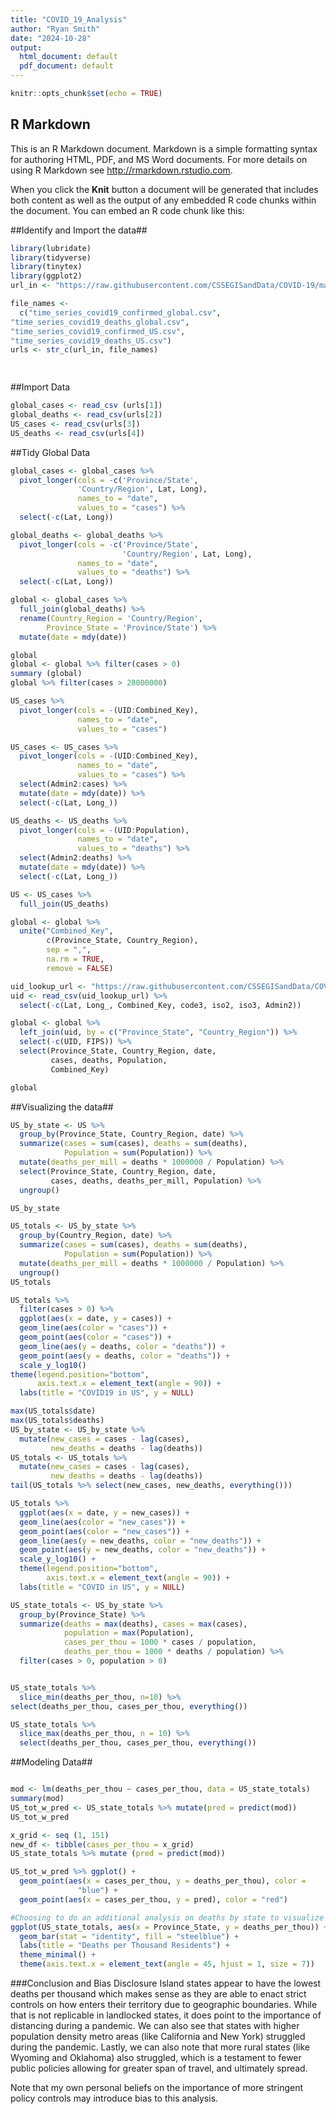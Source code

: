 ---
title: "COVID_19_Analysis"
author: "Ryan Smith"
date: "2024-10-28"
output:
  html_document: default
  pdf_document: default
---

```{r setup, include=FALSE}
knitr::opts_chunk$set(echo = TRUE)
```

## R Markdown

This is an R Markdown document. Markdown is a simple formatting syntax for authoring HTML, PDF, and MS Word documents. For more details on using R Markdown see <http://rmarkdown.rstudio.com>.

When you click the **Knit** button a document will be generated that includes both content as well as the output of any embedded R code chunks within the document. You can embed an R code chunk like this:

##Identify and Import the data##
```{r get_jhu_data}
library(lubridate)
library(tidyverse)
library(tinytex)
library(ggplot2)
url_in <- "https://raw.githubusercontent.com/CSSEGISandData/COVID-19/master/csse_covid_19_data/csse_covid_19_time_series/"

file_names <-
  c("time_series_covid19_confirmed_global.csv",
"time_series_covid19_deaths_global.csv",
"time_series_covid19_confirmed_US.csv",
"time_series_covid19_deaths_US.csv")
urls <- str_c(url_in, file_names)

  
```
##Import Data
```{r import_data, message = FALSE}
global_cases <- read_csv (urls[1])
global_deaths <- read_csv(urls[2])
US_cases <- read_csv(urls[3])
US_deaths <- read_csv(urls[4])

```

##Tidy Global Data
```{r tidy_global_data}
global_cases <- global_cases %>%
  pivot_longer(cols = -c('Province/State',
               'Country/Region', Lat, Long),
               names_to = "date",
               values_to = "cases") %>%
  select(-c(Lat, Long))

global_deaths <- global_deaths %>%
  pivot_longer(cols = -c('Province/State',
                         'Country/Region', Lat, Long),
               names_to = "date",
               values_to = "deaths") %>%
  select(-c(Lat, Long))

global <- global_cases %>%
  full_join(global_deaths) %>%
  rename(Country_Region = 'Country/Region',
        Province_State = 'Province/State') %>%
  mutate(date = mdy(date))


```
```{r}
global
global <- global %>% filter(cases > 0)
summary (global)
global %>% filter(cases > 28000000)
```

```{r}
US_cases %>%
  pivot_longer(cols = -(UID:Combined_Key),
               names_to = "date",
               values_to = "cases")

US_cases <- US_cases %>%
  pivot_longer(cols = -(UID:Combined_Key),
               names_to = "date",
               values_to = "cases") %>%
  select(Admin2:cases) %>%
  mutate(date = mdy(date)) %>%
  select(-c(Lat, Long_))

US_deaths <- US_deaths %>%
  pivot_longer(cols = -(UID:Population),
               names_to = "date",
               values_to = "deaths") %>%
  select(Admin2:deaths) %>%
  mutate(date = mdy(date)) %>%
  select(-c(Lat, Long_))

US <- US_cases %>%
  full_join(US_deaths)

```
```{r}
global <- global %>%
  unite("Combined_Key",
        c(Province_State, Country_Region),
        sep = ",",
        na.rm = TRUE,
        remove = FALSE)

uid_lookup_url <- "https://raw.githubusercontent.com/CSSEGISandData/COVID-19/master/csse_covid_19_data/UID_ISO_FIPS_LookUp_Table.csv"
uid <- read_csv(uid_lookup_url) %>%
  select(-c(Lat, Long_, Combined_Key, code3, iso2, iso3, Admin2))
```
```{r}
global <- global %>%
  left_join(uid, by = c("Province_State", "Country_Region")) %>%
  select(-c(UID, FIPS)) %>%
  select(Province_State, Country_Region, date,
         cases, deaths, Population,
         Combined_Key)

global
```


##Visualizing the data##
```{r}
US_by_state <- US %>%
  group_by(Province_State, Country_Region, date) %>% 
  summarize(cases = sum(cases), deaths = sum(deaths),
            Population = sum(Population)) %>%
  mutate(deaths_per_mill = deaths * 1000000 / Population) %>%
  select(Province_State, Country_Region, date,
         cases, deaths, deaths_per_mill, Population) %>%
  ungroup()

US_by_state
```

```{r}
US_totals <- US_by_state %>%
  group_by(Country_Region, date) %>%
  summarize(cases = sum(cases), deaths = sum(deaths),
            Population = sum(Population)) %>%
  mutate(deaths_per_mill = deaths * 1000000 / Population) %>%
  ungroup()
US_totals
```

```{r}
US_totals %>%
  filter(cases > 0) %>%
  ggplot(aes(x = date, y = cases)) +
  geom_line(aes(color = "cases")) + 
  geom_point(aes(color = "cases")) +
  geom_line(aes(y = deaths, color = "deaths")) + 
  geom_point(aes(y = deaths, color = "deaths")) +
  scale_y_log10()
theme(legend.position="bottom",
      axis.text.x = element_text(angle = 90)) + 
  labs(title = "COVID19 in US", y = NULL)
```
```{r}
max(US_totals$date)
max(US_totals$deaths)
US_by_state <- US_by_state %>%
  mutate(new_cases = cases - lag(cases),
         new_deaths = deaths - lag(deaths))
US_totals <- US_totals %>%
  mutate(new_cases = cases - lag(cases),
         new_deaths = deaths - lag(deaths))
tail(US_totals %>% select(new_cases, new_deaths, everything()))
```
```{r}
US_totals %>%
  ggplot(aes(x = date, y = new_cases)) + 
  geom_line(aes(color = "new_cases")) +
  geom_point(aes(color = "new_cases")) + 
  geom_line(aes(y = new_deaths, color = "new_deaths")) +
  geom_point(aes(y = new_deaths, color = "new_deaths")) +
  scale_y_log10() +
  theme(legend.position="bottom",
        axis.text.x = element_text(angle = 90)) +
  labs(title = "COVID in US", y = NULL)


```
```{r}

US_state_totals <- US_by_state %>%
  group_by(Province_State) %>%
  summarize(deaths = max(deaths), cases = max(cases),
            population = max(Population),
            cases_per_thou = 1000 * cases / population,
            deaths_per_thou = 1000 * deaths / population) %>%
  filter(cases > 0, population > 0)


US_state_totals %>%
  slice_min(deaths_per_thou, n=10) %>%
select(deaths_per_thou, cases_per_thou, everything())
```
```{r}
US_state_totals %>%
  slice_max(deaths_per_thou, n = 10) %>%
  select(deaths_per_thou, cases_per_thou, everything())
```

##Modeling Data##
```{r}
```

```{r}
mod <- lm(deaths_per_thou ~ cases_per_thou, data = US_state_totals)
summary(mod)
US_tot_w_pred <- US_state_totals %>% mutate(pred = predict(mod))
US_tot_w_pred

x_grid <- seq (1, 151)
new_df <- tibble(cases_per_thou = x_grid)
US_state_totals %>% mutate (pred = predict(mod))
```
```{r}
US_tot_w_pred %>% ggplot() + 
  geom_point(aes(x = cases_per_thou, y = deaths_per_thou), color =
               "blue") + 
  geom_point(aes(x = cases_per_thou, y = pred), color = "red")
```
```{r}
#Choosing to do an additional analysis on deaths by state to visualize which states have the lowest death rate and may be able to utilize policy from them to improve outcomes in other states.
ggplot(US_state_totals, aes(x = Province_State, y = deaths_per_thou)) +
  geom_bar(stat = "identity", fill = "steelblue") +
  labs(title = "Deaths per Thousand Residents") +
  theme_minimal() +
  theme(axis.text.x = element_text(angle = 45, hjust = 1, size = 7))
```
###Conclusion and Bias Disclosure
Island states appear to have the lowest deaths per thousand which makes sense as they are able to enact strict controls on how enters their territory due to geographic boundaries.  While that is not replicable in landlocked states, it does point to the importance of distancing during a pandemic.  We can also see that states with higher population density metro areas (like California and New York) struggled during the pandemic.  Lastly, we can also note that more rural states (like Wyoming and Oklahoma) also struggled, which is a testament to fewer public policies allowing for greater span of travel, and ultimately spread.

Note that my own personal beliefs on the importance of more stringent policy controls may introduce bias to this analysis.
